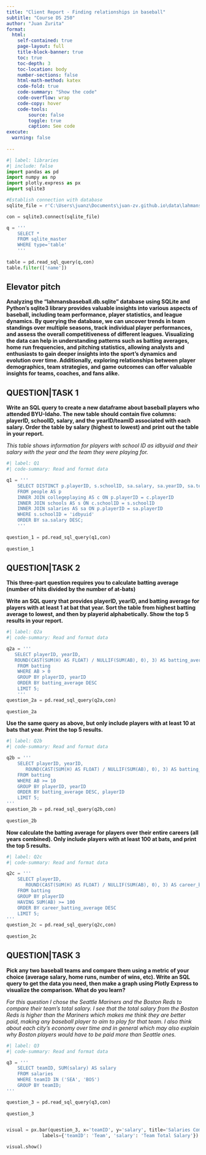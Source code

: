 ```yaml
---
title: "Client Report - Finding relationships in baseball"
subtitle: "Course DS 250"
author: "Juan Zurita"
format:
  html:
    self-contained: true
    page-layout: full
    title-block-banner: true
    toc: true
    toc-depth: 3
    toc-location: body
    number-sections: false
    html-math-method: katex
    code-fold: true
    code-summary: "Show the code"
    code-overflow: wrap
    code-copy: hover
    code-tools:
        source: false
        toggle: true
        caption: See code
execute: 
  warning: false
    
---
```


```python
#| label: libraries
#| include: false
import pandas as pd
import numpy as np
import plotly.express as px
import sqlite3
```

```python

#Establish connection with database
sqlite_file = r'C:\Users\juanz\Documents\juan-zv.github.io\data\lahmansbaseballdb.sqlite'

con = sqlite3.connect(sqlite_file)

q = '''
    SELECT * 
    FROM sqlite_master 
    WHERE type='table'
    '''
    
table = pd.read_sql_query(q,con)
table.filter(['name'])

```

## Elevator pitch

__Analyzing the "lahmansbaseball.db.sqlite" database using SQLite and Python's sqlite3 library provides valuable insights into various aspects of baseball, including team performance, player statistics, and league dynamics. By querying the database, we can uncover trends in team standings over multiple seasons, track individual player performances, and assess the overall competitiveness of different leagues. Visualizing the data can help in understanding patterns such as batting averages, home run frequencies, and pitching statistics, allowing analysts and enthusiasts to gain deeper insights into the sport's dynamics and evolution over time. Additionally, exploring relationships between player demographics, team strategies, and game outcomes can offer valuable insights for teams, coaches, and fans alike.__


## QUESTION|TASK 1

__Write an SQL query to create a new dataframe about baseball players who attended BYU-Idaho. The new table should contain five columns: playerID, schoolID, salary, and the yearID/teamID associated with each salary. Order the table by salary (highest to lowest) and print out the table in your report.__

_This table shows information for players with school ID as idbyuid and their salary with the year and the team they were playing for. _

```python
#| label: Q1
#| code-summary: Read and format data

q1 = '''
    SELECT DISTINCT p.playerID, s.schoolID, sa.salary, sa.yearID, sa.teamID
    FROM people AS p
    INNER JOIN collegeplaying AS c ON p.playerID = c.playerID
    INNER JOIN schools AS s ON c.schoolID = s.schoolID
    INNER JOIN salaries AS sa ON p.playerID = sa.playerID
    WHERE s.schoolID = 'idbyuid'
    ORDER BY sa.salary DESC;
    '''
    
question_1 = pd.read_sql_query(q1,con)
    
question_1


```


## QUESTION|TASK 2

__This three-part question requires you to calculate batting average (number of hits divided by the number of at-bats)__


__Write an SQL query that provides playerID, yearID, and batting average for players with at least 1 at bat that year. Sort the table from highest batting average to lowest, and then by playerid alphabetically. Show the top 5 results in your report.__

```python
#| label: Q2a
#| code-summary: Read and format data

q2a = '''
   SELECT playerID, yearID, 
   ROUND(CAST(SUM(H) AS FLOAT) / NULLIF(SUM(AB), 0), 3) AS batting_average
    FROM batting
    WHERE AB > 0
    GROUP BY playerID, yearID
    ORDER BY batting_average DESC
    LIMIT 5;
    '''
question_2a = pd.read_sql_query(q2a,con)
    
question_2a


```

__Use the same query as above, but only include players with at least 10 at bats that year. Print the top 5 results.__

```python
#| label: Q2b
#| code-summary: Read and format data

q2b = '''
    SELECT playerID, yearID, 
       ROUND(CAST(SUM(H) AS FLOAT) / NULLIF(SUM(AB), 0), 3) AS batting_average
    FROM batting
    WHERE AB >= 10  
    GROUP BY playerID, yearID
    ORDER BY batting_average DESC, playerID
    LIMIT 5;
'''
question_2b = pd.read_sql_query(q2b,con)
    
question_2b


```

__Now calculate the batting average for players over their entire careers (all years combined). Only include players with at least 100 at bats, and print the top 5 results.__

```python
#| label: Q2c
#| code-summary: Read and format data

q2c = '''
    SELECT playerID, 
       ROUND(CAST(SUM(H) AS FLOAT) / NULLIF(SUM(AB), 0), 3) AS career_batting_average
    FROM batting
    GROUP BY playerID
    HAVING SUM(AB) >= 100  
    ORDER BY career_batting_average DESC
    LIMIT 5;
'''
question_2c = pd.read_sql_query(q2c,con)
    
question_2c


```


## QUESTION|TASK 3

__Pick any two baseball teams and compare them using a metric of your choice (average salary, home runs, number of wins, etc). Write an SQL query to get the data you need, then make a graph using Plotly Express to visualize the comparison. What do you learn?__

_For this question I chose the Seattle Mariners and the Boston Reds to compare their team's total salary. I see that the total salary from the Boston Reds is higher than the Mariners which makes me think they are better paid, making any baseball player to aim to play for that team. I also think about each city's economy over time and in general which may also explain why Boston players would have to be paid more than Seattle ones._

```python
#| label: Q3
#| code-summary: Read and format data

q3 = '''
    SELECT teamID, SUM(salary) AS salary
    FROM salaries
    WHERE teamID IN ('SEA', 'BOS')
    GROUP BY teamID;
'''

question_3 = pd.read_sql_query(q3,con)
    
question_3


visual = px.bar(question_3, x='teamID', y='salary', title='Salaries Comparison',
             labels={'teamID': 'Team', 'salary': 'Team Total Salary'})

visual.show()

```
